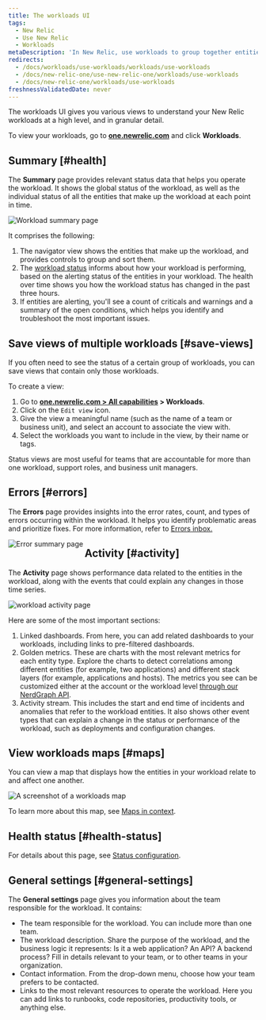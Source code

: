 ```yaml
---
title: The workloads UI
tags:
  - New Relic
  - Use New Relic
  - Workloads
metaDescription: 'In New Relic, use workloads to group together entities that make up a specific business service, making it easier to isolate and troubleshoot issues.'
redirects:
  - /docs/workloads/use-workloads/workloads/use-workloads
  - /docs/new-relic-one/use-new-relic-one/workloads/use-workloads
  - /docs/new-relic-one/workloads/use-workloads
freshnessValidatedDate: never
---
```


The workloads UI gives you various views to understand your New Relic workloads at a high level, and in granular detail.

To view your workloads, go to <DNT>**[one.newrelic.com](https://one.newrelic.com/all-capabilities)**</DNT> and click <DNT>**Workloads**</DNT>.

## Summary [#health]

The <DNT>**Summary**</DNT> page provides relevant status data that helps you operate the workload. It shows the global status of the workload, as well as the individual status of all the entities that make up the workload at each point in time.

<img
  title="Workload summary page"
  alt="Workload summary page"
  src="/images/workloads_screenshot-crop_workload-summary-page.webp"
/>

It comprises the following:

1. The navigator view shows the entities that make up the workload, and provides controls to group and sort them.
2. The [workload status](/docs/new-relic-one/use-new-relic-one/workloads/workload-status-views-notifications/) informs about how your workload is performing, based on the alerting status of the entities in your workload. The health over time shows you how the workload status has changed in the past three hours.
3. If entities are alerting, you'll see a count of criticals and warnings and a summary of the open conditions, which helps you identify and troubleshoot the most important issues.

## Save views of multiple workloads [#save-views]

If you often need to see the status of a certain group of workloads, you can save views that contain only those workloads.

To create a view:

1. Go to <DNT>**[one.newrelic.com > All capabilities](https://one.newrelic.com/all-capabilities) > Workloads**</DNT>.
2. Click on the <Icon name="fe-edit-2"/> `Edit view` icon.
3. Give the view a meaningful name (such as the name of a team or business unit), and select an account to associate the view with.
4. Select the workloads you want to include in the view, by their name or tags.

Status views are most useful for teams that are accountable for more than one workload, support roles, and business unit managers.

## Errors [#errors]

The <DNT>**Errors**</DNT> page provides insights into the error rates, count, and types of errors occurring within the workload. It helps you identify problematic areas and prioritize fixes. For more information, refer to [Errors inbox.](/docs/errors-inbox/getting-started/)

<img
  align="left"
  title="Error page"
  alt="Error summary page"
  src="/images/workload-error.webp"
/>

## Activity [#activity]

The <DNT>**Activity**</DNT> page shows performance data related to the entities in the workload, along with the events that could explain any changes in those time series.

<img
  title="workload activity page"
  alt="workload activity page"
  src="/images/workloads_screenshot-crop_workload-activity-page.webp"
/>

Here are some of the most important sections:

1. Linked dashboards. From here, you can add related dashboards to your workloads, including links to pre-filtered dashboards.
2. Golden metrics. These are charts with the most relevant metrics for each entity type. Explore the charts to detect correlations among different entities (for example, two applications) and different stack layers (for example, applications and hosts). The metrics you see can be customized either at the account or the workload level [through our NerdGraph API](/docs/apis/nerdgraph/examples/golden-metrics-entities-nerdgraph-api-tutorial/#customize-golden-metrics).
3. Activity stream. This includes the start and end time of incidents and anomalies that refer to the workload entities. It also shows other event types that can explain a change in the status or performance of the workload, such as deployments and configuration changes.

## View workloads maps [#maps]

You can view a map that displays how the entities in your workload relate to and affect one another.

<img
  title="Workloads map"
  alt="A screenshot of a workloads map"
  src="/images/workloads_screenshot-crop_workload-map.webp"
/>

To learn more about this map, see [Maps in context](/docs/new-relic-solutions/new-relic-one/ui-data/maps-in-context).

## Health status [#health-status]

For details about this page, see [Status configuration](/docs/new-relic-solutions/new-relic-one/workloads/workload-status-configuration).

## General settings [#general-settings]

The <DNT>**General settings**</DNT> page gives you information about the team responsible for the workload. It contains:

* The team responsible for the workload. You can include more than one team.
* The workload description. Share the purpose of the workload, and the business logic it represents: Is it a web application? An API? A backend process? Fill in details relevant to your team, or to other teams in your organization.
* Contact information. From the drop-down menu, choose how your team prefers to be contacted.
* Links to the most relevant resources to operate the workload. Here you can add links to runbooks, code repositories, productivity tools, or anything else.
